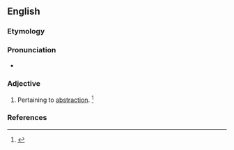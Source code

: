 ==English==

===Etymology===
{{suffix|en|abstraction|al}}

===Pronunciation===
* {{a|US}} {{IPA|/æbˈstɹæk.ʃnl̩/|/æbˈstɹæk.ʃn̩.l̩/|lang=en}}

===Adjective===
{{en-adj}}

# Pertaining to [[abstraction]]. {{defdate|First attested in the mid 19<sup>th</sup> century.}}<ref name=SOED>{{R:SOED5|page=10}}</ref>

===References===
<references/>
